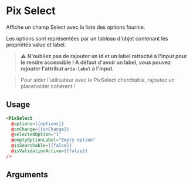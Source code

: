 
<Meta
  title='Form/Select'
  component='PixSelect'
  decorators={[centered]}
  argTypes={stories.argTypes}
/>

# Pix Select

Affiche un champ Select avec la liste des options fournie.

Les options sont représentées par un tableau d'objet contenant les propriétés value et label.

> **⚠️** __N'oubliez pas de rajouter un id et un label rattaché à l'input pour le rendre accessible !
A défaut d'avoir un label, vous pouvez rajouter l'attribut `aria-label` à l'input.__

> Pour aider l'utilisateur avec le PixSelect cherchable, rajoutez un placeholder cohérent !

<Canvas>
  <Story name="Select" story={stories.select} height="100px" />
</Canvas>

<Canvas>
  <Story name="SearchableSelect" story={stories.searchableSelect} height="110px" />
</Canvas>

## Usage

```html
<PixSelect
  @options={{options}}
  @onChange={{onChange}}
  @selectedOption="1"
  @emptyOptionLabel="Empty option"
  @isSearchable={{false}}
  @isValidationActive={{false}}
/>
```

## Arguments

<ArgsTable story="Select" />
